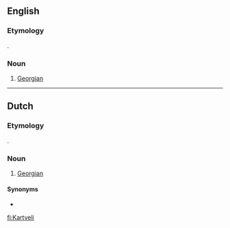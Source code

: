 ==English==

===Etymology===
{{borrowing|en|ka|ქართველი}}.

===Noun===
{{en-noun|?}}

# [[Georgian]]

----

==Dutch==

===Etymology===
{{borrowing|nl|ka|ქართველი}}.

===Noun===
{{nl-noun|m|-'s|Kartvelietje}}

# [[Georgian]]

====Synonyms====
* {{l|nl|Georgiër}}

[[fi:Kartveli]]